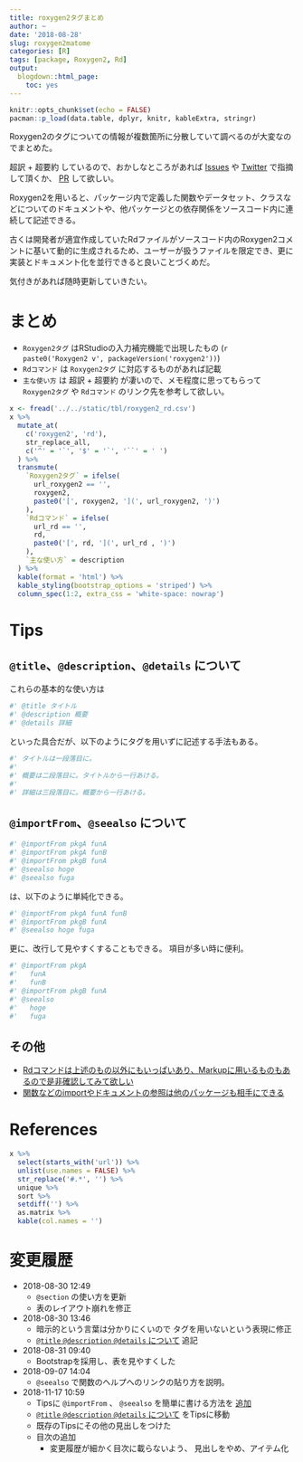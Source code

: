 ```yaml
---
title: roxygen2タグまとめ
author: ~
date: '2018-08-28'
slug: roxygen2matome
categories: [R]
tags: [package, Roxygen2, Rd]
output:
  blogdown::html_page:
    toc: yes
---
```


```r
knitr::opts_chunk$set(echo = FALSE)
pacman::p_load(data.table, dplyr, knitr, kableExtra, stringr)
```

Roxygen2のタグについての情報が複数箇所に分散していて調べるのが大変なのでまとめた。

超訳 + 超要約 しているので、おかしなところがあれば [Issues](https://github.com/atusy/blog/issues) や [Twitter](https://twitter.com/Atsushi776) で指摘して頂くか、 [PR](https://github.com/atusy/blog/pulls) して欲しい。

Roxygen2を用いると、パッケージ内で定義した関数やデータセット、クラスなどについてのドキュメントや、他パッケージとの依存関係をソースコード内に連続して記述できる。

古くは開発者が適宜作成していたRdファイルがソースコード内のRoxygen2コメントに基いて動的に生成されるため、ユーザーが扱うファイルを限定でき、更に実装とドキュメント化を並行できると良いことづくめだ。

気付きがあれば随時更新していきたい。

# まとめ {#matome}

- `Roxygen2タグ` はRStudioの入力補完機能で出現したもの (`r paste0('Roxygen2 v', packageVersion('roxygen2'))`)
- `Rdコマンド` は `Roxygen2タグ` に対応するものがあれば記載
- `主な使い方` は 超訳 + 超要約 が凄いので、メモ程度に思ってもらって `Roxygen2タグ` や `Rdコマンド` のリンク先を参考して欲しい。

```r
x <- fread('../../static/tbl/roxygen2_rd.csv')
x %>%
  mutate_at(
    c('roxygen2', 'rd'), 
    str_replace_all, 
    c('^' = '`', '$' = '`', '``' = ' ')
  ) %>%
  transmute(
    `Roxygen2タグ` = ifelse(
      url_roxygen2 == '', 
      roxygen2, 
      paste0('[', roxygen2, '](', url_roxygen2, ')')
    ),
    `Rdコマンド` = ifelse(
      url_rd == '', 
      rd, 
      paste0('[', rd, '](', url_rd , ')')
    ),
    `主な使い方` = description
  ) %>%
  kable(format = 'html') %>%
  kable_styling(bootstrap_options = 'striped') %>%
  column_spec(1:2, extra_css = 'white-space: nowrap')
```


# Tips

## `@title`、`@description`、`@details` について {#title-description-details}

これらの基本的な使い方は

```r
#' @title タイトル
#' @description 概要
#' @details 詳細
```

といった具合だが、以下のようにタグを用いずに記述する手法もある。

```r
#' タイトルは一段落目に。
#'
#' 概要は二段落目に。タイトルから一行あける。
#'
#' 詳細は三段落目に。概要から一行あける。
```

## `@importFrom`、`@seealso` について {#simple-form}

```r
#' @importFrom pkgA funA
#' @importFrom pkgA funB
#' @importFrom pkgB funA
#' @seealso hoge
#' @seealso fuga
```

は、以下のように単純化できる。

```r
#' @importFrom pkgA funA funB
#' @importFrom pkgB funA
#' @seealso hoge fuga
```

更に、改行して見やすくすることもできる。
項目が多い時に便利。

```r
#' @importFrom pkgA 
#'   funA 
#'   funB
#' @importFrom pkgB funA
#' @seealso 
#'   hoge
#'   fuga
```

## その他 {#and-more}

- [Rdコマンドは上述のもの以外にもいっぱいあり、Markupに用いるものもあるので是非確認してみて欲しい](https://cran.r-project.org/doc/manuals/R-exts.html)
- [関数などのimportやドキュメントの参照は他のパッケージも相手にできる](https://cran.r-project.org/web/packages/roxygen2/vignettes/rd.html)

# References

```r
x %>% 
  select(starts_with('url')) %>%
  unlist(use.names = FALSE) %>%
  str_replace('#.*', '') %>%
  unique %>%
  sort %>%
  setdiff('') %>%
  as.matrix %>%
  kable(col.names = '')
```

# 変更履歴 {#changelog}

- 2018-08-30 12:49
    - `@section` の使い方を更新 
    - 表のレイアウト崩れを修正
- 2018-08-30 13:46
    - 暗示的という言葉は分かりにくいので
      タグを用いないという表現に修正
    - [`@title` `@description` `@details` について](#title-description-details) 
      追記
- 2018-08-31 09:40
    - Bootstrapを採用し、表を見やすくした
- 2018-09-07 14:04
    - `@seealso` で関数のヘルプへのリンクの貼り方を説明。
- 2018-11-17 10:59
    - Tipsに `@importFrom` 、 `@seealso` を簡単に書ける方法を
      [追加](#simple-form)
    - [`@title` `@description` `@details` について](#title-description-details) 
      をTipsに移動
    - 既存のTipsにその他の見出しをつけた
    - 目次の追加
        - 変更履歴が細かく目次に載らないよう、
          見出しをやめ、アイテム化
